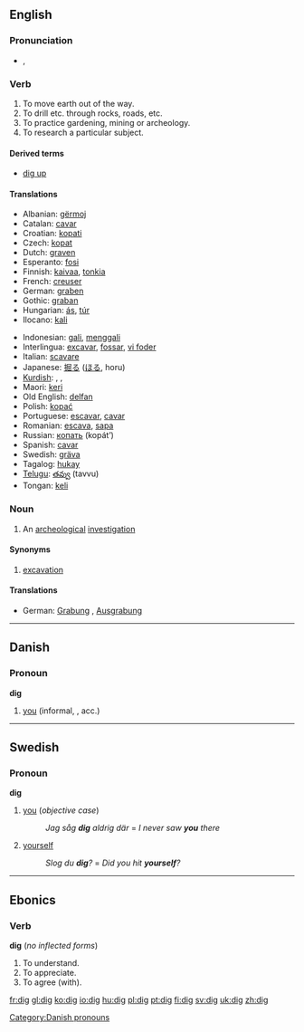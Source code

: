 ==English==

===Pronunciation===
* {{IPA|/dɪg/}}, {{SAMPA|/dIg/}}

===Verb===
{{en-verb|digs|digging|dug}}

# To move earth out of the way.
# To drill etc. through rocks, roads, etc.
# To practice gardening, mining or archeology.
# To research a particular subject.

====Derived terms====
*[[dig up]]

====Translations====
{{rfc-trans}}
{{top}}
*Albanian: [[gërmoj]]
*Catalan: [[cavar]]
*Croatian: [[kopati]]
*Czech: [[kopat]]
*Dutch: [[graven]]
*Esperanto: [[fosi]]
*Finnish: [[kaivaa]], [[tonkia]]
*French: [[creuser]]
*German: [[graben]]
*Gothic: [[graban]]
*Hungarian: [[ás]], [[túr]]
*Ilocano: [[kali]]
{{mid}}
*Indonesian: [[gali]], [[gali|menggali]] 
*Interlingua: [[excavar]], [[fossar]], [[vi foder]]
*Italian: [[scavare]]
*Japanese: [[掘る]] ([[ほる]], horu)
*[[Kurdish]]: {{trad|ku|kolîn}}, {{trad|ku|kêlan}}, {{trad|ku|kolandin}}
*Maori: [[keri]]
*Old English: [[delfan]]
*Polish: [[kopać]]
*Portuguese: [[escavar]], [[cavar]]
*Romanian:  [[escava]], [[sapa]]
*Russian: [[копать]] (kopát’)
*Spanish: [[cavar]]
*Swedish: [[gräva]]
*Tagalog: [[hukay]]
*[[Telugu]]: [[తవ్వు]] (tavvu)
*Tongan: [[keli]]
{{bottom}}

===Noun===
{{en-noun}}

# An [[archeological]] [[investigation]]

====Synonyms====
#[[excavation]]

====Translations====
*German: [[Grabung]] {{f}}, [[Ausgrabung]] {{f}}

----

==Danish==

===Pronoun===
'''dig'''

#[[you]] (informal, {{s}}, acc.)

[[Category:Danish pronouns]]


----

==Swedish==

===Pronoun===
'''dig'''

# [[you]] (''objective case'')
#:''Jag såg '''dig''' aldrig där'' = ''I never saw '''you''' there''
# [[yourself]]
#:''Slog du '''dig'''?'' = ''Did you hit '''yourself'''?''


----
==Ebonics==

===Verb===
'''dig''' (''no inflected forms'')
#To understand.
#To appreciate.
#To agree (with).

[[fr:dig]]
[[gl:dig]]
[[ko:dig]]
[[io:dig]]
[[hu:dig]]
[[pl:dig]]
[[pt:dig]]
[[fi:dig]]
[[sv:dig]]
[[uk:dig]]
[[zh:dig]]